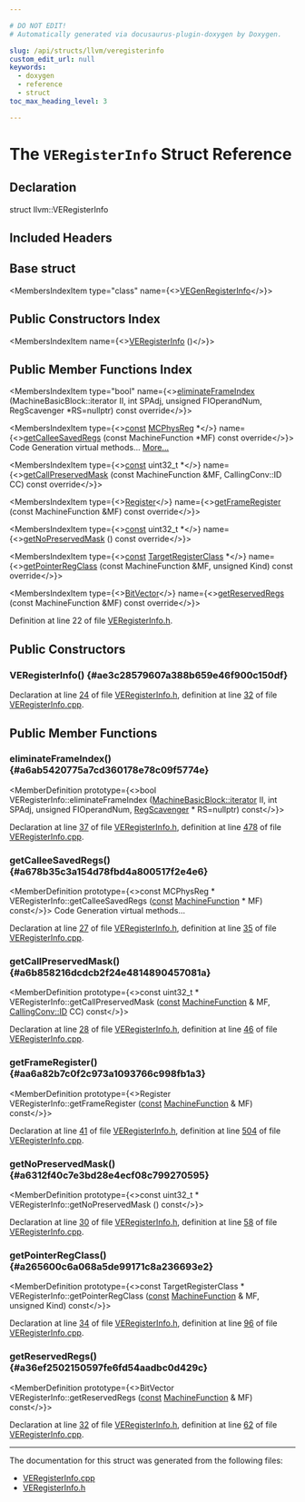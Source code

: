 ```yaml
---

# DO NOT EDIT!
# Automatically generated via docusaurus-plugin-doxygen by Doxygen.

slug: /api/structs/llvm/veregisterinfo
custom_edit_url: null
keywords:
  - doxygen
  - reference
  - struct
toc_max_heading_level: 3

---
```





# The `VERegisterInfo` Struct Reference

<DoxygenPage pluginConfig={pluginConfig}>



## Declaration

<CodeBlock>struct llvm::VERegisterInfo</CodeBlock>

## Included Headers

<IncludesList>
<IncludesListItem
  filePath="Target/VE/VERegisterInfo.h"
  permalink="/docs/api/files/lib/lib/target/lib/target/ve/veregisterinfo-h"
  isLocal="true" />
</IncludesList>

## Base struct

<MembersIndex>

<MembersIndexItem
  type="class"
  name={<><a href="/docs/api/classes/vegenregisterinfo">VEGenRegisterInfo</a></>}>
</MembersIndexItem>

</MembersIndex>

## Public Constructors Index

<MembersIndex>

<MembersIndexItem
  name={<><a href="#ae3c28579607a388b659e46f900c150df">VERegisterInfo</a> ()</>}>
</MembersIndexItem>

</MembersIndex>

## Public Member Functions Index

<MembersIndex>

<MembersIndexItem
  type="bool"
  name={<><a href="#a6ab5420775a7cd360178e78c09f5774e">eliminateFrameIndex</a> (MachineBasicBlock::iterator II, int SPAdj, unsigned FIOperandNum, RegScavenger &#42;RS=nullptr) const override</>}>
</MembersIndexItem>

<MembersIndexItem
  type={<><a href="/docs/api/files/lib/lib/target/lib/target/aarch64/aarch64promoteconstant-cpp/#a90f8350fecae261c25be85d38b451bff">const</a> <a href="/docs/api/namespaces/llvm/#aad72cfbb210808985a9dc19f4e5d8542">MCPhysReg</a> &#42;</>}
  name={<><a href="#a678b35c3a154d78fbd4a800517f2e4e6">getCalleeSavedRegs</a> (const MachineFunction &#42;MF) const override</>}>
Code Generation virtual methods... <a href="#a678b35c3a154d78fbd4a800517f2e4e6">More...</a>
</MembersIndexItem>

<MembersIndexItem
  type={<><a href="/docs/api/files/lib/lib/target/lib/target/aarch64/aarch64promoteconstant-cpp/#a90f8350fecae261c25be85d38b451bff">const</a> uint32&#95;t &#42;</>}
  name={<><a href="#a6b858216dcdcb2f24e4814890457081a">getCallPreservedMask</a> (const MachineFunction &amp;MF, CallingConv::ID CC) const override</>}>
</MembersIndexItem>

<MembersIndexItem
  type={<><a href="/docs/api/classes/llvm/register">Register</a></>}
  name={<><a href="#aa6a82b7c0f2c973a1093766c998fb1a3">getFrameRegister</a> (const MachineFunction &amp;MF) const override</>}>
</MembersIndexItem>

<MembersIndexItem
  type={<><a href="/docs/api/files/lib/lib/target/lib/target/aarch64/aarch64promoteconstant-cpp/#a90f8350fecae261c25be85d38b451bff">const</a> uint32&#95;t &#42;</>}
  name={<><a href="#a6312f40c7e3bd28e4ecf08c799270595">getNoPreservedMask</a> () const override</>}>
</MembersIndexItem>

<MembersIndexItem
  type={<><a href="/docs/api/files/lib/lib/target/lib/target/aarch64/aarch64promoteconstant-cpp/#a90f8350fecae261c25be85d38b451bff">const</a> <a href="/docs/api/classes/llvm/targetregisterclass">TargetRegisterClass</a> &#42;</>}
  name={<><a href="#a265600c6a068a5de99171c8a236693e2">getPointerRegClass</a> (const MachineFunction &amp;MF, unsigned Kind) const override</>}>
</MembersIndexItem>

<MembersIndexItem
  type={<><a href="/docs/api/classes/llvm/bitvector">BitVector</a></>}
  name={<><a href="#a36ef2502150597fe6fd54aadbc0d429c">getReservedRegs</a> (const MachineFunction &amp;MF) const override</>}>
</MembersIndexItem>

</MembersIndex>


Definition at line 22 of file <a href="/docs/api/files/lib/lib/target/lib/target/ve/veregisterinfo-h">VERegisterInfo.h</a>.

<SectionDefinition>

## Public Constructors

### VERegisterInfo() {#ae3c28579607a388b659e46f900c150df}

<MemberDefinition
  prototype="VERegisterInfo::VERegisterInfo ()">

Declaration at line <a href="/docs/api/files/lib/lib/target/lib/target/ve/veregisterinfo-h/#l00024">24</a> of file <a href="/docs/api/files/lib/lib/target/lib/target/ve/veregisterinfo-h">VERegisterInfo.h</a>, definition at line <a href="/docs/api/files/lib/lib/target/lib/target/ve/veregisterinfo-cpp/#l00032">32</a> of file <a href="/docs/api/files/lib/lib/target/lib/target/ve/veregisterinfo-cpp">VERegisterInfo.cpp</a>.
</MemberDefinition>

</SectionDefinition>

<SectionDefinition>

## Public Member Functions

### eliminateFrameIndex() {#a6ab5420775a7cd360178e78c09f5774e}

<MemberDefinition
  prototype={<>bool VERegisterInfo::eliminateFrameIndex (<a href="/docs/api/classes/llvm/machinebasicblock/#ae34c996b58df9b9ce6695a0c8b70c533">MachineBasicBlock::iterator</a> II, int SPAdj, unsigned FIOperandNum, <a href="/docs/api/classes/llvm/regscavenger">RegScavenger</a> &#42; RS=nullptr) const</>}>

Declaration at line <a href="/docs/api/files/lib/lib/target/lib/target/ve/veregisterinfo-h/#l00037">37</a> of file <a href="/docs/api/files/lib/lib/target/lib/target/ve/veregisterinfo-h">VERegisterInfo.h</a>, definition at line <a href="/docs/api/files/lib/lib/target/lib/target/ve/veregisterinfo-cpp/#l00478">478</a> of file <a href="/docs/api/files/lib/lib/target/lib/target/ve/veregisterinfo-cpp">VERegisterInfo.cpp</a>.
</MemberDefinition>

### getCalleeSavedRegs() {#a678b35c3a154d78fbd4a800517f2e4e6}

<MemberDefinition
  prototype={<>const MCPhysReg &#42; VERegisterInfo::getCalleeSavedRegs (<a href="/docs/api/files/lib/lib/target/lib/target/aarch64/aarch64promoteconstant-cpp/#a90f8350fecae261c25be85d38b451bff">const</a> <a href="/docs/api/classes/llvm/machinefunction">MachineFunction</a> &#42; MF) const</>}>
Code Generation virtual methods...

Declaration at line <a href="/docs/api/files/lib/lib/target/lib/target/ve/veregisterinfo-h/#l00027">27</a> of file <a href="/docs/api/files/lib/lib/target/lib/target/ve/veregisterinfo-h">VERegisterInfo.h</a>, definition at line <a href="/docs/api/files/lib/lib/target/lib/target/ve/veregisterinfo-cpp/#l00035">35</a> of file <a href="/docs/api/files/lib/lib/target/lib/target/ve/veregisterinfo-cpp">VERegisterInfo.cpp</a>.
</MemberDefinition>

### getCallPreservedMask() {#a6b858216dcdcb2f24e4814890457081a}

<MemberDefinition
  prototype={<>const uint32&#95;t &#42; VERegisterInfo::getCallPreservedMask (<a href="/docs/api/files/lib/lib/target/lib/target/aarch64/aarch64promoteconstant-cpp/#a90f8350fecae261c25be85d38b451bff">const</a> <a href="/docs/api/classes/llvm/machinefunction">MachineFunction</a> &amp; MF, <a href="/docs/api/namespaces/llvm/callingconv/#abdf8cf606905c10634e831390981b0ed">CallingConv::ID</a> CC) const</>}>

Declaration at line <a href="/docs/api/files/lib/lib/target/lib/target/ve/veregisterinfo-h/#l00028">28</a> of file <a href="/docs/api/files/lib/lib/target/lib/target/ve/veregisterinfo-h">VERegisterInfo.h</a>, definition at line <a href="/docs/api/files/lib/lib/target/lib/target/ve/veregisterinfo-cpp/#l00046">46</a> of file <a href="/docs/api/files/lib/lib/target/lib/target/ve/veregisterinfo-cpp">VERegisterInfo.cpp</a>.
</MemberDefinition>

### getFrameRegister() {#aa6a82b7c0f2c973a1093766c998fb1a3}

<MemberDefinition
  prototype={<>Register VERegisterInfo::getFrameRegister (<a href="/docs/api/files/lib/lib/target/lib/target/aarch64/aarch64promoteconstant-cpp/#a90f8350fecae261c25be85d38b451bff">const</a> <a href="/docs/api/classes/llvm/machinefunction">MachineFunction</a> &amp; MF) const</>}>

Declaration at line <a href="/docs/api/files/lib/lib/target/lib/target/ve/veregisterinfo-h/#l00041">41</a> of file <a href="/docs/api/files/lib/lib/target/lib/target/ve/veregisterinfo-h">VERegisterInfo.h</a>, definition at line <a href="/docs/api/files/lib/lib/target/lib/target/ve/veregisterinfo-cpp/#l00504">504</a> of file <a href="/docs/api/files/lib/lib/target/lib/target/ve/veregisterinfo-cpp">VERegisterInfo.cpp</a>.
</MemberDefinition>

### getNoPreservedMask() {#a6312f40c7e3bd28e4ecf08c799270595}

<MemberDefinition
  prototype={<>const uint32&#95;t &#42; VERegisterInfo::getNoPreservedMask () const</>}>

Declaration at line <a href="/docs/api/files/lib/lib/target/lib/target/ve/veregisterinfo-h/#l00030">30</a> of file <a href="/docs/api/files/lib/lib/target/lib/target/ve/veregisterinfo-h">VERegisterInfo.h</a>, definition at line <a href="/docs/api/files/lib/lib/target/lib/target/ve/veregisterinfo-cpp/#l00058">58</a> of file <a href="/docs/api/files/lib/lib/target/lib/target/ve/veregisterinfo-cpp">VERegisterInfo.cpp</a>.
</MemberDefinition>

### getPointerRegClass() {#a265600c6a068a5de99171c8a236693e2}

<MemberDefinition
  prototype={<>const TargetRegisterClass &#42; VERegisterInfo::getPointerRegClass (<a href="/docs/api/files/lib/lib/target/lib/target/aarch64/aarch64promoteconstant-cpp/#a90f8350fecae261c25be85d38b451bff">const</a> <a href="/docs/api/classes/llvm/machinefunction">MachineFunction</a> &amp; MF, unsigned Kind) const</>}>

Declaration at line <a href="/docs/api/files/lib/lib/target/lib/target/ve/veregisterinfo-h/#l00034">34</a> of file <a href="/docs/api/files/lib/lib/target/lib/target/ve/veregisterinfo-h">VERegisterInfo.h</a>, definition at line <a href="/docs/api/files/lib/lib/target/lib/target/ve/veregisterinfo-cpp/#l00096">96</a> of file <a href="/docs/api/files/lib/lib/target/lib/target/ve/veregisterinfo-cpp">VERegisterInfo.cpp</a>.
</MemberDefinition>

### getReservedRegs() {#a36ef2502150597fe6fd54aadbc0d429c}

<MemberDefinition
  prototype={<>BitVector VERegisterInfo::getReservedRegs (<a href="/docs/api/files/lib/lib/target/lib/target/aarch64/aarch64promoteconstant-cpp/#a90f8350fecae261c25be85d38b451bff">const</a> <a href="/docs/api/classes/llvm/machinefunction">MachineFunction</a> &amp; MF) const</>}>

Declaration at line <a href="/docs/api/files/lib/lib/target/lib/target/ve/veregisterinfo-h/#l00032">32</a> of file <a href="/docs/api/files/lib/lib/target/lib/target/ve/veregisterinfo-h">VERegisterInfo.h</a>, definition at line <a href="/docs/api/files/lib/lib/target/lib/target/ve/veregisterinfo-cpp/#l00062">62</a> of file <a href="/docs/api/files/lib/lib/target/lib/target/ve/veregisterinfo-cpp">VERegisterInfo.cpp</a>.
</MemberDefinition>

</SectionDefinition>

<hr/>

The documentation for this struct was generated from the following files:

<ul>
<li><a href="/docs/api/files/lib/lib/target/lib/target/ve/veregisterinfo-cpp">VERegisterInfo.cpp</a></li>
<li><a href="/docs/api/files/lib/lib/target/lib/target/ve/veregisterinfo-h">VERegisterInfo.h</a></li>
</ul>

</DoxygenPage>
